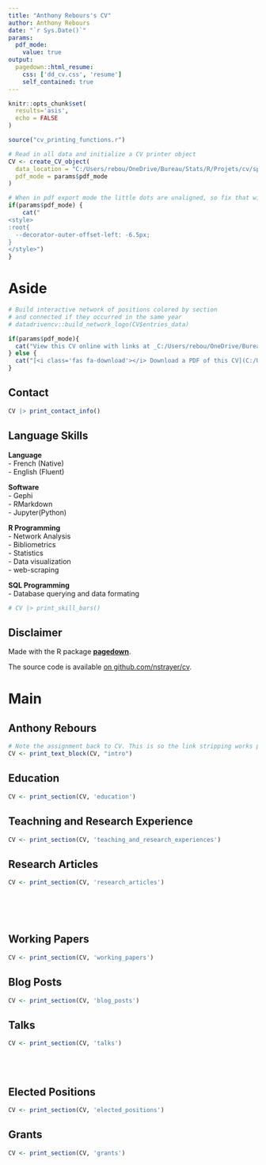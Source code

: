 ```yaml
---
title: "Anthony Rebours's CV"
author: Anthony Rebours
date: "`r Sys.Date()`"
params:
  pdf_mode:
    value: true
output:
  pagedown::html_resume:
    css: ['dd_cv.css', 'resume']
    self_contained: true
---
```


```r
knitr::opts_chunk$set(
  results='asis', 
  echo = FALSE
)

source("cv_printing_functions.r")

# Read in all data and initialize a CV printer object
CV <- create_CV_object(
  data_location = "C:/Users/rebou/OneDrive/Bureau/Stats/R/Projets/cv/spreadsheets/",  
  pdf_mode = params$pdf_mode
)

```


```r
# When in pdf export mode the little dots are unaligned, so fix that with some conditional CSS.
if(params$pdf_mode) {
    cat("
<style>
:root{
  --decorator-outer-offset-left: -6.5px;
}
</style>")
}
```


Aside
================================================================================

```r
# Build interactive network of positions colored by section
# and connected if they occurred in the same year
# datadrivencv::build_network_logo(CV$entries_data)
```


```r
if(params$pdf_mode){
  cat("View this CV online with links at _C:/Users/rebou/OneDrive/Bureau/Stats/R/Projets/cv/_")
} else {
  cat("[<i class='fas fa-download'></i> Download a PDF of this CV](C:/Users/rebou/OneDrive/Bureau/Stats/R/Projets/cv/rebours_cv.pdf)")
}
```

Contact {#contact}
--------------------------------------------------------------------------------

```r
CV |> print_contact_info()
```



Language Skills {#skills}
--------------------------------------------------------------------------------

**Language** \
- French (Native)\
- English (Fluent)

**Software** \
- Gephi \
- RMarkdown \
- Jupyter(Python)

**R Programming** \
- Network Analysis \
- Bibliometrics \
- Statistics \
- Data visualization \
- web-scraping

**SQL Programming** \
- Database querying and data formating

```r
# CV |> print_skill_bars()
```



Disclaimer {#disclaimer}
--------------------------------------------------------------------------------

Made with the R package [**pagedown**](https://github.com/rstudio/pagedown). 

The source code is available [on github.com/nstrayer/cv](https://github.com/nstrayer/datadrivencv).




Main
================================================================================

Anthony Rebours {#title}
--------------------------------------------------------------------------------

```r
# Note the assignment back to CV. This is so the link stripping works properly in PDF mode
CV <- print_text_block(CV, "intro") 
```



Education {data-icon=graduation-cap data-concise=true}
--------------------------------------------------------------------------------

```r
CV <- print_section(CV, 'education')
```



Teachning and Research Experience {data-icon=laptop}
--------------------------------------------------------------------------------

```r
CV <- print_section(CV, 'teaching_and_research_experiences')
```



Research Articles {data-icon=newspaper}
--------------------------------------------------------------------------------

```r
CV <- print_section(CV, 'research_articles')
```

<!-- These breaks just force a new page so section doesnt get cut off -->
<br>
<br>
<br>

Working Papers {data-icon=newspaper}
--------------------------------------------------------------------------------

```r
CV <- print_section(CV, 'working_papers')
```



Blog Posts {data-icon=newspaper}
--------------------------------------------------------------------------------

```r
CV <- print_section(CV, 'blog_posts')
```



Talks  {data-icon=person-chalkboard}
--------------------------------------------------------------------------------

```r
CV <- print_section(CV, 'talks')
```


<br>
<br>


Elected Positions  {data-icon=handshake}
--------------------------------------------------------------------------------

```r
CV <- print_section(CV, 'elected_positions')
```



Grants {data-icon=landmark}
--------------------------------------------------------------------------------

```r
CV <- print_section(CV, 'grants')
```




